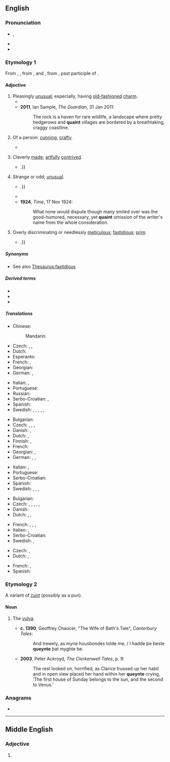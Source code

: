 ==English==

===Pronunciation===
* {{a|UK|US}} {{enPR|kwānt}}, {{IPA|en|/kweɪnt/|[kʰweɪ̯nt]}}
* {{audio|en|en-us-quaint.ogg|Audio (US)}}
* {{rhymes|en|eɪnt|s=1}}

===Etymology 1===
{{root|en|ine-pro|*ǵneh₃-}}
From {{inh|en|enm|queynte}}, {{m|enm|quoynte}}, from {{der|en|xno|cointe}}, {{m|fro|queinte}} and {{der|en|fro|cointe|t=pretty, clever, knowing}}, from {{der|en|la|cognitus}}, past participle of {{m|la|cognōscō|t=I know}}.

====Adjective====
{{en-adj|er}}

# Pleasingly [[unusual]]; especially, having [[old-fashioned]] [[charm]]. {{defdate|from 18th c.}}
#* {{RQ:Austen Emma|text=I admire all that '''quaint''', old-fashioned politeness; it is much more to my taste than modern ease; modern ease often disgusts me.}}
#* '''2011''', Ian Sample, ''The Guardian'', 31 Jan 2011:
#*: The rock is a haven for rare wildlife, a landscape where pretty hedgerows and '''quaint''' villages are bordered by a breathtaking, craggy coastline.
# {{lb|en|obsolete}} Of a person: [[cunning]], [[crafty]]. {{defdate|13th-19th c.}}
#* {{RQ:Shakespeare Henry 6-2|text=But you, my Lord, were glad to be imploy'd, / To shew how '''queint''' an Orator you are.}}
# {{lb|en|obsolete}} Cleverly [[made]]; [[artfully]] [[contrived]]. {{defdate|14th-19th c.}}
#* {{RQ:Milton Paradise Lost|IX|text=describe races and games, / Or tilting furniture, imblazon'd shields, / Impresses '''quaint''', caparisons and steeds, / Bases and tinsel trappings {{...}}.}}
# {{lb|en|now|_|dialectal}} Strange or odd; [[unusual]]. {{defdate|from 14th c.}}
#* {{RQ:Spenser Faerie Queene|IV|4|text=Till that there entered on the other side / A straunger knight, from whence no man could reed, / In '''quyent''' disguise, full hard to be descride {{…}}.}}
#* {{RQ:Scott Marmion|canto=3|stanza=XX|page=153|passage=Lord Gifford, deep beneath the ground, / Heard Alexander's bugle sound, / And tarried not his garb to change, / But, in his wizard habit strange, / Came forth, a '''quaint''' and fearful sight; [...]}}
#* '''1924''', ''Time'', 17 Nov 1924:
#*: What none would dispute though many smiled over was the good-humored, necessary, yet '''quaint''' omission of the writer's name from the whole consideration.
# {{lb|en|obsolete}} Overly discriminating or needlessly [[meticulous]]; [[fastidious]]; [[prim]]. {{defdate|15th-19th c.}}
#* {{RQ:Spenser Faerie Queene|III|7|text=She, nothing '''quaint''' / Nor 'sdeignfull of so homely fashion, / Sith brought she was now to so hard constraint, / Sate downe upon the dusty ground anon {{...}}.}}

=====Synonyms=====
* {{sense|overly discriminating}} See also [[Thesaurus:fastidious]]

=====Derived terms=====
* {{l|en|quaintly}}
* {{l|en|quaintness}}
* {{l|en|quaintsome}}

=====Translations=====
{{trans-top|having old-fashioned charm}}
* Chinese:
*: Mandarin: {{t|cmn|[[古色古香]]的|tr=gǔsègǔxiāng de}}
* Czech: {{t+|cs|starodávný|m}}, {{t|cs|pitoreskní}}, {{t+|cs|starobylý|m}}
* Dutch: {{t+|nl|pittoresk}}
* Esperanto: {{t|eo|pitoreska}}
* French: {{t+|fr|pittoresque}}, {{t+|fr|vieillot}}
* Georgian: {{t|ka|მიმზიდველი}}
* German: {{t+|de|pittoresk}} {{q|elevated}}, {{t+|de|malerisch}}
{{trans-mid}}
* Italian: {{t+|it|caratteristico}}, {{t+|it|pittoresco}}
* Portuguese: {{t+|pt|encanto|m}}
* Russian: {{t+|ru|старомо́дный|m}}
* Serbo-Croatian: {{t+|sh|staromodan}}, {{t+|sh|starinski|m}}
* Spanish: {{t+|es|pintoresco}}
* Swedish: {{t+|sv|pittoresk}}, {{t+|sv|gammaldags}}, {{t+|sv|sällsam}}, {{t+|sv|gammalmodig}}, {{t+|sv|ovanlig}}, {{t+|sv|sirlig}}
{{trans-bottom}}

{{trans-top|interestingly strange}}
* Bulgarian: {{t+|bg|причудлив}}
* Czech: {{t|cs|kuriózní}}, {{t|cs|pitoreskní}}, {{t+|cs|kouzelný|m}}, {{t+|cs|bizarní}}
* Danish: {{t|da|ejendommelig}}, {{t|da|kuriøs}}
* Dutch: {{t+|nl|merkwaardig}},{{t+|nl|typisch}}
* Finnish: {{t+|fi|erikoinen}}, {{t+|fi|outo}}
* French: {{t+|fr|remarquable}}
* Georgian: {{t|ka|უცნაური}}, {{t|ka|საკვირველი}}
* German: {{t+|de|kurios}}, {{t+|de|wunderlich}}, {{t+|de|komisch}} {{qualifier|coll.}}
{{trans-mid}}
* Italian: {{t+|it|curioso}}, {{t+|it|bizzarro}}
* Portuguese: {{t+|pt|curioso}}
* Serbo-Croatian: {{t+|sh|čudan}}
* Spanish: {{t+|es|curioso}}
* Swedish: {{t+|sv|egendomlig}}, {{t+|sv|kuriös}}, {{t+|sv|märkvärdig}}, {{t+|sv|sällsam}}
{{trans-bottom}}

{{trans-top|incongruous, inappropriate or illogical}}
* Bulgarian: {{t+|bg|ексцентричен}}
* Czech: {{t+|cs|nevhodný|m}}, {{t|cs|nepříhodný|m}}, {{t|cs|nesourodý|m}}, {{t+|cs|divný|m}}, {{t|cs|prapodivný|m}}, {{t|cs|prazvláštní}}
* Danish: {{t|da|løjerlig}}
* Dutch: {{t+|nl|onlogisch}}, {{t+|nl|ongepast}}, {{t+|nl|onsamenhangend}}
{{trans-mid}}
* French: {{t+|fr|incongru}}, {{t+|fr|inconvenant}}, {{t+|fr|malséant}}, {{t+|fr|dissonant}}
* Italian: {{t+|it|inappropriato}}, {{t+|it|vano}}
* Serbo-Croatian: {{t+|sh|neprikladan|m}}
* Swedish: {{t+|sv|sirlig}}, {{t+|sv|sällsam}}
{{trans-bottom}}

{{trans-top|fastidious}}
* Czech: {{t|cs|háklivý|m}}, {{t|cs|úzkostlivý|m}}
* Dutch: {{t+|nl|veeleisend}}, {{t+|nl|kieskeurig}}
{{trans-mid}}
* French: {{t+|fr|exigeant}}, {{t+|fr|délicat}}
* Spanish: {{t+|es|fastidioso}}
{{trans-bottom}}

===Etymology 2===
A variant of ''[[cunt]]'' (possibly as a pun).

====Noun====
{{en-noun}}

# {{lb|en|archaic}} The [[vulva]]. {{defdate|from 14th c.}}
#* '''c. 1390''', Geoffrey Chaucer, "The Wife of Bath's Tale", ''Canterbury Tales'':
#*: And trewely, as myne housbondes tolde me, / I hadde þe beste '''queynte''' þat myghte be.
#* '''2003''', Peter Ackroyd, ''The Clerkenwell Tales'', p. 9:
#*: The rest looked on, horrified, as Clarice trussed up her habit and in open view placed her hand within her '''queynte''' crying, ‘The first house of Sunday belongs to the sun, and the second to Venus.’

===Anagrams===
* {{anagrams|en|a=ainqtu|quinta}}

{{c|en|Genitalia}}

----

==Middle English==

===Adjective===
{{enm-adj}}

# {{alternative form of|enm|queynte}}